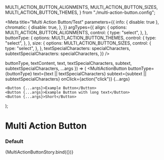 
  MULTI_ACTION_BUTTON_ALIGNMENTS,
  MULTI_ACTION_BUTTON_SIZES,
  MULTI_ACTION_BUTTON_THEMES,
} from "./multi-action-button.config";

<Meta
  title="Multi Action Button/Test"
  parameters={{
    info: { disable: true },
    chromatic: {
      disable: true,
    },
  }}
  argTypes={{
    align: {
      options: MULTI_ACTION_BUTTON_ALIGNMENTS,
      control: {
        type: "select",
      },
    },
    buttonType: {
      options: MULTI_ACTION_BUTTON_THEMES,
      control: {
        type: "select",
      },
    },
    size: {
      options: MULTI_ACTION_BUTTON_SIZES,
      control: {
        type: "select",
      },
    },
    textSpecialCharacters: specialCharacters,
    subtextSpecialCharacters: specialCharacters,
  }}
/>

  buttonType,
  textContent,
  text,
  textSpecialCharacters,
  subtext,
  subtextSpecialCharacters,
  ...args
}) => (
  <MultiActionButton
    buttonType={buttonType}
    text={text || textSpecialCharacters}
    subtext={subtext || subtextSpecialCharacters}
    onClick={action("click")}
    {...args}
  >
    <Button {...args}>Example Button</Button>
    <Button {...args}>Example Button with long text</Button>
    <Button {...args}>Short</Button>
  </MultiActionButton>
);

# Multi Action Button

### Default

<Preview>
  <Story
    name="default"
    args={{
      align: "left",
      buttonType: Button.defaultProps.as,
      size: Button.defaultProps.size,
      subtext: Button.defaultProps.subtext,
      text: "Example Multi Action Button",
      textSpecialCharacters: undefined,
      subtextSpecialCharacters: undefined,
    }}
  >
    {MultiActionButtonStory.bind({})}
  </Story>
</Preview>
